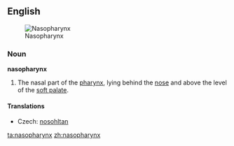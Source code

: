 ==English==
{{wikipedia}}
[[Image:Pharynx diagram-fr.svg|thumb|Nasopharynx]]

===Noun===
'''nasopharynx'''

# {{anatomy}} The nasal part of the [[pharynx]], lying behind the [[nose]] and above the level of the [[soft palate]].

====Translations====
{{trans-top|nasal part of the pharynx}}
* Czech: [[nosohltan]] {{m}}
{{trans-mid}}
{{trans-bottom}}

[[ta:nasopharynx]]
[[zh:nasopharynx]]